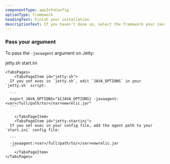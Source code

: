 ```yaml
---
componentType: appInfoConfig
optionType: framework 
headingText: Finish your installation
descriptionText: If you haven’t done so, select the framework your Java app is using.
---
```


### Pass your argument

To pass the `-javaagent` argument on Jetty:

<Tabs>
	<TabsBar>
		<TabsBarItem id="jetty-sh">jetty.sh</TabsBarItem>
		<TabsBarItem id="jetty-startini">start.ini</TabsBarItem>
	</TabsBar>

	<TabsPages>
		<TabsPageItem id="jetty-sh">
      If you set exec in `jetty.sh`, edit `JAVA_OPTIONS` in your `jetty.sh` script:

      ```
      export JAVA_OPTIONS="${JAVA_OPTIONS} -javaagent:<var>/full/path/to/</var>newrelic.jar"
      ```

		</TabsPageItem>
		<TabsPageItem id="jetty-startini">
      If you set exec in your config file, add the agent path to your `start.ini` config file:

      ```
      -javaagent:<var>/full/path/to/</var>newrelic.jar
      ```
		</TabsPageItem>
	</TabsPages>
</Tabs>